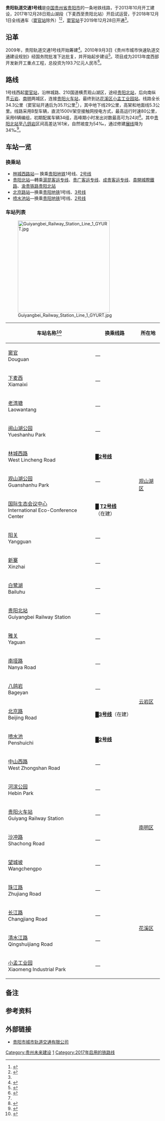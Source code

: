 {{noteTA
|G1 =Transport}}
{{Infobox rail system-route
|name= 贵阳轨道交通1号线
|color=#{{贵阳轨道交通标志色|1}}
|color2 =transparent<!-- 形成图标与色带的分隔，请勿删除 -->
|logo_filename=
|logo_width=
|image=Guiyang URT (Metro) Line 1 CRRC Nanjing Puzhen B train.jpg
|caption=列车驶入[[下麦西站|下麦西站]]
|imagesize=
|name_background=inherit
|locale=[[中国|中国]][[贵州省|贵州省]][[贵阳市|贵阳市]]
|type=[[城市轨道交通系统|城市轨道交通系统]]
|system=[[贵阳轨道交通|贵阳轨道交通]]
|stations=25站
|status=運營中
|start=[[窦官站|窦官站]]
|end=[[小孟工业园站|小孟工业园站]]
|character= 地下/地面/高架
|linelength=35.11 km<ref name=gy1>{{cite web|url=https://k.sina.com.cn/article_1961097701_74e3f9e501900l6l6.html|title=明天，贵阳轨道交通1号线窦官站正式通车！|date=2019-12-27|access-date=2019-12-28|archive-date=2019-12-28|archive-url=https://web.archive.org/web/20191228011605/https://k.sina.com.cn/article_1961097701_74e3f9e501900l6l6.html|dead-url=no}}</ref>
|gauge={{标准轨}}
|tracks=2
|signalling=[[北京交控科技|北京交控科技]][[CBTC|CBTC]]<ref>{{cite web|url=https://www.sohu.com/a/165081615_398079|title=1号线信号系统工程观山湖段及金阳车辆段子单位工程通过验收|author=贵阳地铁|date=2017-08-16|accessdate=2020-03-27|archive-date=2020-03-27|archive-url=https://web.archive.org/web/20200327132338/https://www.sohu.com/a/165081615_398079|dead-url=no}}</ref>
|stock=[[中车南京浦镇车辆|中车浦镇]]
|fleet_size= B型车6节编组
|speed= 80km/h
|electrification=直流1500V接触网供电
|depot=[[小河停车场|小河停车场]]、[[金阳车辆段|金阳车辆段]]<ref name=official>{{cite web|url=http://www.gyurt.com/system/2019/11/27/030243071.shtml|title=贵阳市轨道交通1号线简介|author=贵阳市城市轨道交通集团有限公司|date=2016-08-20|accessdate=2020-03-27|archive-date=2020-03-27|archive-url=https://web.archive.org/web/20200327132338/http://www.gyurt.com/system/2019/11/27/030243071.shtml|dead-url=no}}</ref>
|daily_ridership=13.65万<ref>{{cite web|url=http://www.gog.cn/zonghe/system/2019/11/30/017447410.shtml|title=一年了！贵阳地铁1号线总客运量4987.9万人次 日均13.65万人次|publisher=多彩贵州网|date=2019-11-30|accessdate=2020-03-27}}{{Dead link|date=2020年6月 |bot=InternetArchiveBot |fix-attempted=yes }}</ref>
|open=2017年12月28日
|time_first=6:30
|time_last=23:00
|operator=贵阳市城市轨道交通集团有限公司
|route_map={{贵阳轨道交通1号线RDT}}
|collapsed=true
}}

'''贵阳轨道交通1号线'''是[[中国|中国]][[贵州省|贵州省]][[贵阳市|贵阳市]]的一条地铁线路，于2013年10月开工建设，2017年12月28日观山湖段（下麦西至贵阳北站）开启试运营，于2018年12月1日全线通车（[[窦官站|窦官站]]除外）<ref name="181123gzdsw">{{cite news|title=贵阳，地铁来了！|url=http://news.gzdsw.com/gz/2018/1123/99960.html|accessdate=2018-11-23|publisher=贵州都市网|date=2018-11-23|language=zh|archive-date=2018-11-23|archive-url=https://web.archive.org/web/20181123200855/http://news.gzdsw.com/gz/2018/1123/99960.html|dead-url=no}}</ref><ref>{{cite news |author1=肖艳 |title=贵阳市轨道交通1号线全线正式开通初期运营 |url=http://www.xinhuanet.com/local/2018-12/01/c_1123794055.htm |accessdate=2018-12-01 |work=[[新华网|新华网]] |agency=[[新华社|新华社]] |date=2018-12-01 |archive-date=2020-08-07 |archive-url=https://web.archive.org/web/20200807082238/http://www.xinhuanet.com/local/2018-12/01/c_1123794055.htm |dead-url=no }}</ref>，[[窦官站|窦官站]]于2019年12月28日开通<ref name=gy1 />。

== 沿革 ==
2009年，贵阳轨道交通1号线开始筹建<ref>{{Cite book|title=中国城市轨道交通年度报告2009|last=《中国城市轨道交通年度报告》课题组编写|first=|publisher=北京：[[中国铁道出版社|中国铁道出版社]]|year=2010.05|isbn=978-7-113-11443-5|location=|pages=3-4}}</ref>。2010年9月3日《贵州市城市快速轨道交通建设规划》经国务院批准下达批复，并开始起步建设<ref>{{Cite book|title=中国城市轨道交通年度报告 2013|last=韩宝明编写|first=|publisher=北京：[[北京交通大学出版社|北京交通大学出版社]]|year=2014.07|isbn=978-7-5121-1989-5|location=|pages=130-131}}</ref>。项目成为2013年度西部开发新开工重点工程，总投资为193.7亿元人民币<ref>{{Cite book|title=2014国家西部开发报告|last=徐绍史主编|first=|publisher=杭州：[[浙江大学出版社|浙江大学出版社]]|year=2015.06|isbn=978-7-308-14733-0|location=|pages=384}}</ref>。

== 路线 ==
1号线西起[[窦官站|窦官站]]，沿林城路、210国道横贯观山湖区，途经[[贵阳北站|贵阳北站]]，后向南纵贯[[云岩区|云岩]]、[[南明区|南明]]两城区，连接[[贵阳火车站|贵阳火车站]]，最终到达[[花溪区|花溪区]][[小孟工业园站|小孟工业园站]]。线路全长34.3公里（窦官站开通后为35.11公里<ref name=gy1 />），其中地下线29公里，高架和地面线5.3公里。线路采用B型车辆，直流1500V架空接触网授电方式，最高运行时速80公里，采用6辆编组，初期配属车辆34组，高峰期小时发出对数最高可为24对<ref>{{Cite web |url=http://www.gyurt.com/index.php/article/cmobile/id/1170 |title=贵阳市轨道交通1号线简介 |access-date=2017-06-13 |archive-url=https://web.archive.org/web/20181123200827/http://www.gyurt.com/index.php/article/cmobile/id/1170 |archive-date=2018-11-23 |dead-url=yes }}</ref>。其中[[贵阳北站_(贵阳地铁)|贵阳北站]]至[[八鸽岩站|八鸽岩]]区间高差达161米，自然坡度为54‰，通过修建[[展线|展线]]降为34‰<ref>{{cite news |title=贵阳轨道交通1号线两区落差足有220米 国内罕见 |url=http://www.gywb.cn/content/2016-08/30/content_5224621.htm |accessdate=2018-12-03 |work=贵州都市报 |date=2016-08-30 |archive-date=2019-06-02 |archive-url=https://web.archive.org/web/20190602173749/http://www.gywb.cn/content/2016-08/30/content_5224621.htm |dead-url=no }}</ref>。

== 车站一览 ==
=== 换乘站 ===
*[[林城西路站|林城西路站]]— 换乘[[贵阳轨道交通|贵阳地铁]]1号线、[[贵阳轨道交通2号线|2号线]]
*[[贵阳北站_(贵阳地铁)|贵阳北站]]—轉乘[[滬昆客运专线|滬昆客运专线]]、[[贵广客运专线|贵广客运专线]]、[[成贵客运专线|成贵客运专线]]、[[貴開城際鐵路|貴開城際鐵路]]、[[渝贵铁路|渝贵铁路]][[贵阳北站|贵阳北站]] 
*[[北京路站_(贵阳)|北京路站]]—换乘[[贵阳轨道交通|贵阳地铁]]1号线、[[贵阳轨道交通3号线|3号线]]
*[[喷水池站|喷水池站]]—换乘[[贵阳轨道交通|贵阳地铁]]1号线、[[贵阳轨道交通2号线|2号线]]

===车站列表===
[[File:Guiyangbei_Railway_Station_Line_1_GYURT.jpg|300px]]
{| class="wikitable" width=50% style="text-align:center"
!style="border-bottom:solid 5px #{{贵阳轨道交通标志色|1}};"|车站名称<ref>{{Cite web |url=http://www.gyurt.com/index.php/article/content/id/1608 |title=贵阳轨道交通1号线站名正式确定 |access-date=2017-06-13 |archive-url=https://web.archive.org/web/20170825055031/http://www.gyurt.com/index.php/article/content/id/1608 |archive-date=2017-08-25 |dead-url=yes }}</ref>
!style="border-bottom:solid 5px #{{贵阳轨道交通标志色|1}};"|换乘线路
!style="border-bottom:solid 5px #{{贵阳轨道交通标志色|1}};"|所在地
|- 
|[[窦官站|窦官]]<br>Douguan
|—
|rowspan=11|[[观山湖区|观山湖区]]
|-
|[[下麦西站|下麦西]]<br>Xiamaixi
|—
|-
|[[老湾塘站|老湾塘]]<br>Laowantang
|—
|-
|[[阅山湖公园站|阅山湖公园]]<br>Yueshanhu Park
|—
|-
|[[林城西路站|林城西路]]<br>West Lincheng Road
|<span style="color:#{{贵阳轨道交通标志色|2}};">█</span>''' [[贵阳轨道交通2号线|2号线]]'''
|-
|[[观山湖公园站|观山湖公园]]<br>Guanshanhu Park
|—
|-
|[[国际生态会议中心站|国际生态会议中心]]<br>International Eco-Conference Center
|<span style="color:#{{贵阳轨道交通标志色|T2}};">█</span> '''[[贵阳轨道交通T2号线|T2号线]]'''（在建）
|-
|[[阳关站|阳关]]<br>Yangguan
|—
|-
|[[新寨站|新寨]]<br>Xinzhai
|—
|-
|[[白鹭湖站|白鹭湖]]<br>Bailuhu
|—
|-
|[[贵阳北站_(贵阳地铁)|贵阳北站]]<br>Guiyangbei Railway Station
|—
|-
|[[雅关站|雅关]]<br>Yaguan
|—
|rowspan=6|[[云岩区|云岩区]]
|-
|[[南垭路站|南垭路]]<br>Nanya Road
|—
|-
|[[八鸽岩站|八鸽岩]]<br>Bageyan
|—
|-
|[[北京路站_(贵阳)|北京路]]<br>Beijing Road
|<span style="color:#{{贵阳轨道交通标志色|3}};">█</span>''' [[贵阳轨道交通3号线|3号线]]'''（在建）
|-
|[[喷水池站|喷水池]]<br>Penshuichi
|<span style="color:#{{贵阳轨道交通标志色|2}};">█</span>''' [[贵阳轨道交通2号线|2号线]]'''
|-
|[[中山西路站（贵阳地铁）|中山西路]]<br>West Zhongshan Road
|—
|-
|[[河滨公园站|河滨公园]]<br>Hebin Park
|—
|rowspan=4|[[南明区|南明区]]
|-
|[[贵阳火车站_(贵阳地铁)|贵阳火车站]]<br>Guiyang Railway Station
|—
|-
|[[沙冲路站|沙冲路]]<br>Shachong Road
|—
|-
|[[望城坡站_(贵阳)|望城坡]]<br>Wangchengpo
|—
|-
|[[珠江路站_(贵阳)|珠江路]]<br>Zhujiang Road
|—
|rowspan=4|[[花溪区|花溪区]]
|-
|[[长江路站_(贵阳)|长江路]]<br>Changjiang Road
|—
|-
|[[清水江路站|清水江路]]<br>Qingshuijiang Road
|—
|-
|[[小孟工业园站|小孟工业园]]<br>Xiaomeng Industrial Park
|—
|}

== 备注 ==
{{notelist}}
== 参考资料 ==
{{reflist}}

== 外部链接 ==
*[http://www.gyurt.com/ 贵阳市城市轨道交通有限公司] {{Wayback|url=http://www.gyurt.com/ |date=20210430093944 }}

{{贵阳地铁1号线}}
{{贵阳市公共交通}}

[[Category:贵州未来建设|Category:贵州未来建设]]
[[Category:贵阳轨道交通|1]]
[[Category:2017年启用的铁路线|Category:2017年启用的铁路线]]